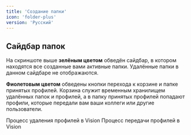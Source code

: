 ```yaml
---
title: 'Создание папки'
icon: 'folder-plus'
version: 'Русский'
---
```


## Сайдбар папок

На скриншоте выше **зелёным цветом** обведён сайдбар, в котором находятся все созданные вами активные папки. Удалённые папки в данном сайдбаре не отображаются.

**Фиолетовым цветом** обведены кнопки перехода к корзине и папке принятых профилей. Корзина служит временным хранилищем удалённых папок и профилей, а в папку принятых профилей попадают профили, которые передали вам ваши коллеги или другие пользователи. 

<CardGroup cols={2}>
    <Card title="Удаление и корзина профилей" icon="trash">
      Процесс удаления профилей в Vision
    </Card>
    <Card title="Передача профилей" icon="arrow-up-from-bracket">
      Процесс передачи профилей в Vision
    </Card>
</CardGroup>

